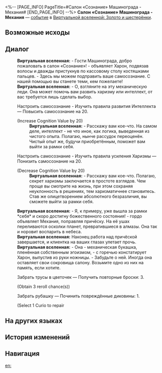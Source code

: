 <%-- [PAGE_INFO]
PageTitle=#Салон «Сознание» Машинограда - Механия#
[END_PAGE_INFO] --%>
{{Дополнить}}
{{ВВ Событие Инфобокс
|id                 = 20101
|Название           = 
|Изображение        = Событие ВВ Механия.png
|Испытание_в_вв     = 
|Испытание_в_рое    = 
|Испытание_в_зиш    = Неизвестно
|Испытание_в_рв     = 
|Испытание_в_облнеп = 
|Требования         = 
|Пред               = 
|След               = 
|Упоминания         = 
|Порядок            = 009
|Порядок_рв         = 
}}
'''Салон «Сознание» Машинограда - Механия''' — [[Виртуальная вселенная/События|событие]] в [[Виртуальная вселенная: Золото и шестерёнки|Виртуальной вселенной: Золото и шестерёнки]].

==Возможные исходы==
{{Возможные исходы
|Выбор_1 = Настроить самосознание - Изучить правила развития Интеллекта
|Результат_1 = Повысить самосознание на 20.

|Выбор_2 = Настроить самосознание - Изучить правила усиления Харизмы
|Результат_2 = Понизить самосознание на 20.

|Выбор_3 = Забрать трусы в цветочек
|Результат_3 = Получить повторные броски: 3.

|Выбор_4 = Забрать рубашку
|Результат_4 = Починить повреждённые диковины: 1.
}}

==Диалог==
{{Диалог Начало}}
:'''Виртуальная вселенная:''' - Гости Машинограда, добро пожаловать в салон «Сознание»! - объявляет Харон, подвязав волосы и дважды пристукнув по кассовому столу костяшками пальцев. - Здесь мы можем подправить ваше самосознание. С нашей помощью вы станете теми, кем пожелаете!
:'''Виртуальная вселенная:''' - О, взгляните на эту механическую леди. Она может помочь вам развить харизму или интеллект, от вас требуется лишь сделать выбор.
:{{Диалог|Звезда}} Настроить самосознание - Изучить правила развития Интеллекта &mdash; Повысить самосознание на 20.
:;(Increase Cognition Value by 20)
::'''Виртуальная вселенная:''' - Расскажу вам кое-что. На самом деле, интеллект - не что иное, как логика, выведенная из чистого опыта. Полагаю, нынче рассудок переоценён. Чистый опыт же, будучи приобретённым, поможет вам выйти за рамки {{MC|ж=самой|м=самого}} себя.
:{{Диалог|Звезда}} Настроить самосознание - Изучить правила усиления Харизмы &mdash; Понизить самосознание на 20.
:;(Decrease Cognition Value by 20)
::'''Виртуальная вселенная:''' - Расскажу вам кое-что. Полагаю, секрет харизмы заключается в простоте взглядов. Чем проще вы смотрите на жизнь, при этом сохраняя неуклонность в решениях, тем харизматичнее становитесь. Став же олицетворением абсолютного безразличия, вы сможете выйти за рамки {{MC|ж=самой|м=самого}} себя.
:'''Виртуальная вселенная:''' - Я, к примеру, уже вышла за рамки *себя* и скоро достигну божественного состояния! - гордо объявляет Механия, поправляя причёску. На её ушах переливаются осколки планет, превратившиеся в алмазы. Она так и норовит воспарить в небеса.
:'''Виртуальная вселенная:''' Наконец работа над причёской завершается, и клиентка на ваших глазах улетает прочь.
:'''Виртуальная вселенная:''' - Она - механическая букашка, пленённая собственным эгоизмом, - с горечью констатирует Харон, выпустив из руки ножницы. - Забудьте о ней. Иногда она оставляет свои сокровища салону. Возьмите одно из них на память, если хотите.
:{{Диалог|Звезда}} Забрать трусы в цветочек &mdash; Получить повторные броски: 3.
:;(Obtain 3 reroll chance(s))
:{{Диалог|Звезда}} Забрать рубашку &mdash; Починить повреждённые диковины: 1.
:;(Select 1 Curio to repair
{{Диалог Конец}}

==На других языках==
{{На других языках
|en   = Mechanical City "Cogito Hair Salon" &mdash; Screwllita
|zhs  = 机械城「认知理发馆」-&nbsp;机械咕母
|zht  = 機械城「認知理髮館」-&nbsp;機械咕母
|ja   = {{Rubi|機械城|きかいじょう}}「{{Rubi|認識理容所|にんしきりようしょ}}」-マザーマキーナ
|ko   = 기계 도시 「인지 미용실」 - 스크루리타
|es   = Peluquería cognitiva de Ciudad Mecánica - Mecanillum
|fr   = Mechacité «&nbsp;Salon de coiffure Cogito&nbsp;» &mdash; Screwllita
|ru   = Салон «Сознание» Машинограда - Механия
|th   = เมืองจักรกล "ร้านทำผม Cogito" - Screwllita
|vi   = Thành Phố Máy Móc "Salon Tóc Nhận Thức" - Screwllita
|de   = Mechanische Stadt: „Frisörsalon Cogito“ – Screwllita
|id   = Kota Mekanik : "Cogito Hair Salon" - Screwllita
|pt   = Cidade Mecânica "Salão de Cabeleireiro Cogito" - Screwllita
}}

==История изменений==
{{История изменений|3.5}}

==Навигация==
{{События ВВ Навбокс}}

[[en:]]